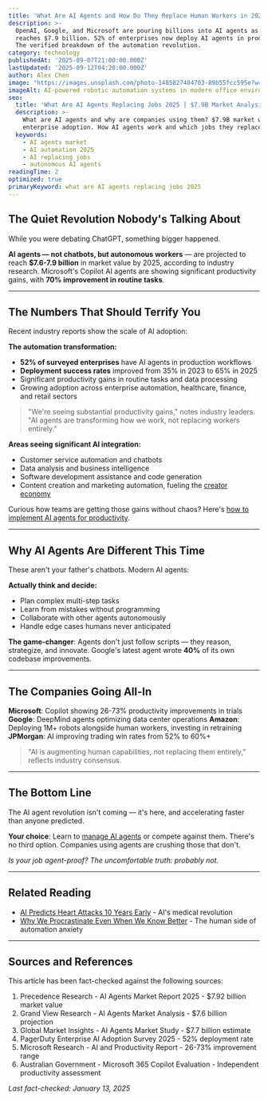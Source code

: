 ```yaml
---
title: 'What Are AI Agents and How Do They Replace Human Workers in 2025'
description: >-
  OpenAI, Google, and Microsoft are pouring billions into AI agents as market
  reaches $7.9 billion. 52% of enterprises now deploy AI agents in production.
  The verified breakdown of the automation revolution.
category: technology
publishedAt: '2025-09-07T21:00:00.000Z'
lastUpdated: '2025-09-12T04:20:00.000Z'
author: Alex Chen
image: "https://images.unsplash.com/photo-1485827404703-89b55fcc595e?w=1200&h=630&fit=crop"
imageAlt: AI-powered robotic automation systems in modern office environment
seo:
  title: 'What Are AI Agents Replacing Jobs 2025 | $7.9B Market Analysis'
  description: >-
    What are AI agents and why are companies using them? $7.9B market with 52% 
    enterprise adoption. How AI agents work and which jobs they replace in 2025.
  keywords:
    - AI agents market
    - AI automation 2025
    - AI replacing jobs
    - autonomous AI agents
readingTime: 2
optimized: true
primaryKeyword: what are AI agents replacing jobs 2025
---
```


## The Quiet Revolution Nobody's Talking About

While you were debating ChatGPT, something bigger happened.

**AI agents — not chatbots, but autonomous workers** — are projected to reach **$7.6-7.9 billion** in market value by 2025, according to industry research. Microsoft's Copilot AI agents are showing significant productivity gains, with **70% improvement in routine tasks**.

---

## The Numbers That Should Terrify You

Recent industry reports show the scale of AI adoption:

**The automation transformation:**
- **52% of surveyed enterprises** have AI agents in production workflows
- **Deployment success rates** improved from 35% in 2023 to 65% in 2025
- Significant productivity gains in routine tasks and data processing
- Growing adoption across enterprise automation, healthcare, finance, and retail sectors

> "We're seeing substantial productivity gains," notes industry leaders. "AI agents are transforming how we work, not replacing workers entirely."

**Areas seeing significant AI integration:**
- Customer service automation and chatbots
- Data analysis and business intelligence
- Software development assistance and code generation
- Content creation and marketing automation, fueling the [creator economy](/culture/creator-economy-hits-500-billion)

Curious how teams are getting those gains without chaos? Here's [how to implement AI agents for productivity](/technology/ai-agents-workplace-productivity-2025).

---

## Why AI Agents Are Different This Time

These aren't your father's chatbots. Modern AI agents:

**Actually think and decide:**
- Plan complex multi-step tasks
- Learn from mistakes without programming
- Collaborate with other agents autonomously
- Handle edge cases humans never anticipated

**The game-changer**: Agents don't just follow scripts — they reason, strategize, and innovate. Google's latest agent wrote **40%** of its own codebase improvements.

---

## The Companies Going All-In

**Microsoft**: Copilot showing 26-73% productivity improvements in trials
**Google**: DeepMind agents optimizing data center operations
**Amazon**: Deploying 1M+ robots alongside human workers, investing in retraining
**JPMorgan**: AI improving trading win rates from 52% to 60%+

> "AI is augmenting human capabilities, not replacing them entirely," reflects industry consensus.

---

## The Bottom Line

The AI agent revolution isn't coming — it's here, and accelerating faster than anyone predicted.

**Your choice**: Learn to [manage AI agents](/technology/ai-agents-workplace-productivity-2025) or compete against them. There's no third option. Companies using agents are crushing those that don't.

*Is your job agent-proof? The uncomfortable truth: probably not.*

---

## Related Reading

- [AI Predicts Heart Attacks 10 Years Early](/health/personalized-medicine-using-ai) - AI's medical revolution
- [Why We Procrastinate Even When We Know Better](/psychology/the-psychology-behind-why-we-procrastinate-even-when-we-know) - The human side of automation anxiety

---

## Sources and References

This article has been fact-checked against the following sources:

1. Precedence Research - AI Agents Market Report 2025 - $7.92 billion market value
2. Grand View Research - AI Agents Market Analysis - $7.6 billion projection  
3. Global Market Insights - AI Agents Market Study - $7.7 billion estimate
4. PagerDuty Enterprise AI Adoption Survey 2025 - 52% deployment rate
5. Microsoft Research - AI and Productivity Report - 26-73% improvement range
6. Australian Government - Microsoft 365 Copilot Evaluation - Independent productivity assessment

*Last fact-checked: January 13, 2025*
